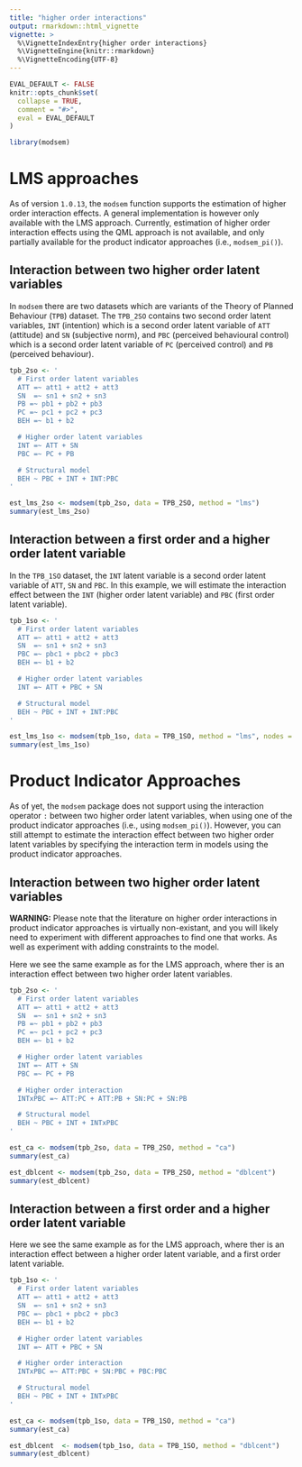```yaml
---
title: "higher order interactions"
output: rmarkdown::html_vignette
vignette: >
  %\VignetteIndexEntry{higher order interactions}
  %\VignetteEngine{knitr::rmarkdown}
  %\VignetteEncoding{UTF-8}
---
```


```r
EVAL_DEFAULT <- FALSE
knitr::opts_chunk$set(
  collapse = TRUE,
  comment = "#>",
  eval = EVAL_DEFAULT
)
```

```r
library(modsem)
```

# LMS approaches
As of version `1.0.13`, the `modsem` function supports the estimation of higher order interaction effects.
A general implementation is however only available with the LMS approach. Currently,
estimation of higher order interaction effects using the QML approach is not available,
and only partially available for the product indicator approaches (i.e., `modsem_pi()`).

## Interaction between two higher order latent variables
In `modsem` there are two datasets which are variants of the Theory of Planned Behaviour (`TPB`) dataset.
The `TPB_2SO` contains two second order latent variables,
`INT` (intention) which is a second order latent variable of `ATT` (attitude) and `SN` (subjective norm),
and `PBC` (perceived behavioural control) which is a second order latent variable of
`PC` (perceived control) and `PB` (perceived behaviour).

```r
tpb_2so <- '
  # First order latent variables
  ATT =~ att1 + att2 + att3
  SN  =~ sn1 + sn2 + sn3
  PB =~ pb1 + pb2 + pb3
  PC =~ pc1 + pc2 + pc3
  BEH =~ b1 + b2

  # Higher order latent variables
  INT =~ ATT + SN
  PBC =~ PC + PB

  # Structural model
  BEH ~ PBC + INT + INT:PBC
'

est_lms_2so <- modsem(tpb_2so, data = TPB_2SO, method = "lms")
summary(est_lms_2so)
```

## Interaction between a first order and a higher order latent variable 
In the `TPB_1SO` dataset, the `INT` latent variable is a second order latent variable of `ATT`, `SN` and `PBC`.
In this example, we will estimate the interaction effect between the `INT` (higher order latent variable) and `PBC` (first order latent variable).

```r
tpb_1so <- '
  # First order latent variables
  ATT =~ att1 + att2 + att3
  SN  =~ sn1 + sn2 + sn3
  PBC =~ pbc1 + pbc2 + pbc3
  BEH =~ b1 + b2

  # Higher order latent variables
  INT =~ ATT + PBC + SN

  # Structural model
  BEH ~ PBC + INT + INT:PBC
'

est_lms_1so <- modsem(tpb_1so, data = TPB_1SO, method = "lms", nodes = 32)
summary(est_lms_1so)
```


# Product Indicator Approaches
As of yet, the `modsem` package does not support using the interaction operator `:` between two higher order latent variables,
when using one of the product indicator approaches (i.e., using `modsem_pi()`).
However, you can still attempt to estimate the interaction effect between two higher order latent variables by specifying the interaction term in
models using the product indicator approaches.

## Interaction between two higher order latent variables
**WARNING:** Please note that the literature on higher order
interactions in product indicator approaches is virtually non-existant, and you
will likely need to experiment with different approaches to find one that works.
As well as experiment with adding constraints to the model.

Here we see the same example as for the LMS approach, where ther is an interaction
effect between two higher order latent variables.

```r
tpb_2so <- '
  # First order latent variables
  ATT =~ att1 + att2 + att3
  SN  =~ sn1 + sn2 + sn3
  PB =~ pb1 + pb2 + pb3
  PC =~ pc1 + pc2 + pc3
  BEH =~ b1 + b2

  # Higher order latent variables
  INT =~ ATT + SN
  PBC =~ PC + PB

  # Higher order interaction
  INTxPBC =~ ATT:PC + ATT:PB + SN:PC + SN:PB

  # Structural model
  BEH ~ PBC + INT + INTxPBC
'

est_ca <- modsem(tpb_2so, data = TPB_2SO, method = "ca")
summary(est_ca)

est_dblcent <- modsem(tpb_2so, data = TPB_2SO, method = "dblcent")
summary(est_dblcent)
```

## Interaction between a first order and a higher order latent variable 
Here we see the same example as for the LMS approach, where ther is an interaction
effect between a higher order latent variable, and a first order latent variable.

```r
tpb_1so <- '
  # First order latent variables
  ATT =~ att1 + att2 + att3
  SN  =~ sn1 + sn2 + sn3
  PBC =~ pbc1 + pbc2 + pbc3
  BEH =~ b1 + b2

  # Higher order latent variables
  INT =~ ATT + PBC + SN

  # Higher order interaction
  INTxPBC =~ ATT:PBC + SN:PBC + PBC:PBC

  # Structural model
  BEH ~ PBC + INT + INTxPBC
'

est_ca <- modsem(tpb_1so, data = TPB_1SO, method = "ca")
summary(est_ca)

est_dblcent  <- modsem(tpb_1so, data = TPB_1SO, method = "dblcent")
summary(est_dblcent)
```
